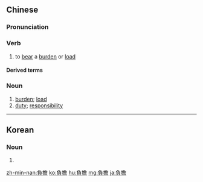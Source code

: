 {{also|負担|负担}}
==Chinese==
{{zh-forms|s=负担}}

===Pronunciation===
{{zh-pron
|m=fùdān
|c=fu6 daam1
|h=pfs=fu-tâm
|mn=hū-tam
|ma=Zh-fùdan.ogg
|cat=v,n
}}

===Verb===
{{zh-verb}}

# to [[bear]] a [[burden]] or [[load]]

====Derived terms====
{{zh-der|負擔者}}

===Noun===
{{zh-noun}}

# [[burden]]; [[load]]
# [[duty]]; [[responsibility]]

{{zh-cat|Intermediate}}

----

==Korean==
{{ko-hanjatab}}

===Noun===
{{ko-noun|hj|hangeul=부담}}

# {{hanja form of|부담|burden, responsibility}}

[[zh-min-nan:負擔]]
[[ko:負擔]]
[[hu:負擔]]
[[mg:負擔]]
[[ja:負擔]]